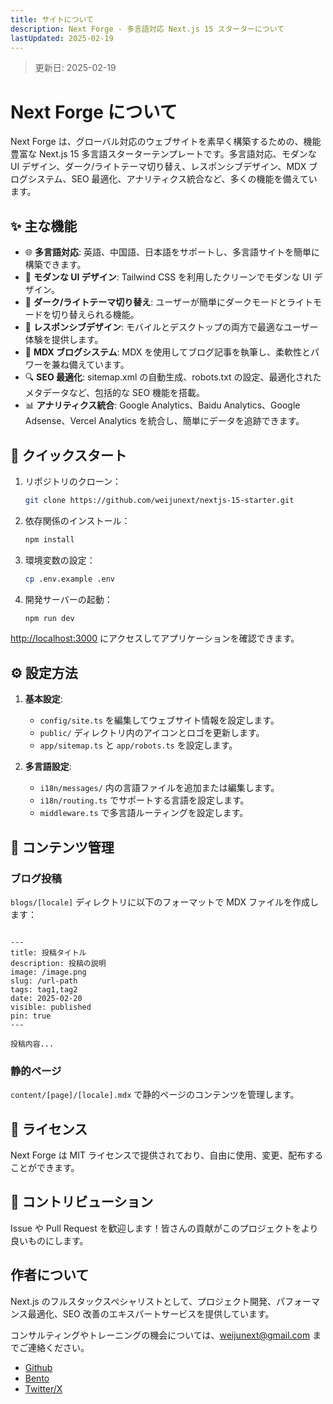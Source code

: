 ```yaml
---
title: サイトについて
description: Next Forge - 多言語対応 Next.js 15 スターターについて
lastUpdated: 2025-02-19
---
```


> 更新日: 2025-02-19

# Next Forge について

Next Forge は、グローバル対応のウェブサイトを素早く構築するための、機能豊富な Next.js 15 多言語スターターテンプレートです。多言語対応、モダンな UI デザイン、ダーク/ライトテーマ切り替え、レスポンシブデザイン、MDX ブログシステム、SEO 最適化、アナリティクス統合など、多くの機能を備えています。

## ✨ 主な機能

- 🌐 **多言語対応**: 英語、中国語、日本語をサポートし、多言語サイトを簡単に構築できます。
- 🎨 **モダンな UI デザイン**: Tailwind CSS を利用したクリーンでモダンな UI デザイン。
- 🌙 **ダーク/ライトテーマ切り替え**: ユーザーが簡単にダークモードとライトモードを切り替えられる機能。
- 📱 **レスポンシブデザイン**: モバイルとデスクトップの両方で最適なユーザー体験を提供します。
- 📝 **MDX ブログシステム**: MDX を使用してブログ記事を執筆し、柔軟性とパワーを兼ね備えています。
- 🔍 **SEO 最適化**: sitemap.xml の自動生成、robots.txt の設定、最適化されたメタデータなど、包括的な SEO 機能を搭載。
- 📊 **アナリティクス統合**: Google Analytics、Baidu Analytics、Google Adsense、Vercel Analytics を統合し、簡単にデータを追跡できます。

## 🚀 クイックスタート

1. リポジトリのクローン：
    ```bash
    git clone https://github.com/weijunext/nextjs-15-starter.git
    ```

2. 依存関係のインストール：
    ```bash
    npm install
    ```

3. 環境変数の設定：
    ```bash
    cp .env.example .env
    ```

4. 開発サーバーの起動：
    ```bash
    npm run dev
    ```

[http://localhost:3000](http://localhost:3000) にアクセスしてアプリケーションを確認できます。

## ⚙️ 設定方法

1. **基本設定**:
    - `config/site.ts` を編集してウェブサイト情報を設定します。
    - `public/` ディレクトリ内のアイコンとロゴを更新します。
    - `app/sitemap.ts` と `app/robots.ts` を設定します。

2. **多言語設定**:
    - `i18n/messages/` 内の言語ファイルを追加または編集します。
    - `i18n/routing.ts` でサポートする言語を設定します。
    - `middleware.ts` で多言語ルーティングを設定します。

## 📝 コンテンツ管理

### ブログ投稿
`blogs/[locale]` ディレクトリに以下のフォーマットで MDX ファイルを作成します：
````

---
title: 投稿タイトル
description: 投稿の説明
image: /image.png
slug: /url-path
tags: tag1,tag2
date: 2025-02-20
visible: published
pin: true
---

投稿内容...
````

### 静的ページ
`content/[page]/[locale].mdx` で静的ページのコンテンツを管理します。

## 📄 ライセンス

Next Forge は MIT ライセンスで提供されており、自由に使用、変更、配布することができます。

## 🤝 コントリビューション

Issue や Pull Request を歓迎します！皆さんの貢献がこのプロジェクトをより良いものにします。

## 作者について

Next.js のフルスタックスペシャリストとして、プロジェクト開発、パフォーマンス最適化、SEO 改善のエキスパートサービスを提供しています。

コンサルティングやトレーニングの機会については、weijunext@gmail.com までご連絡ください。

- [Github](https://github.com/weijunext)
- [Bento](https://bento.me/weijunext)
- [Twitter/X](https://twitter.com/judewei_dev)
